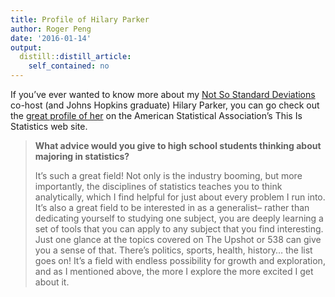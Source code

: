 ```yaml
---
title: Profile of Hilary Parker
author: Roger Peng
date: '2016-01-14'
output:
  distill::distill_article:
    self_contained: no
---
```


If you've ever wanted to know more about my [Not So Standard Deviations](https://soundcloud.com/nssd-podcast) co-host (and Johns Hopkins graduate) Hilary Parker, you can go check out the [great profile of her](http://thisisstatistics.org/hilary-parker-gets-crafty-with-statistics-in-her-not-so-standard-job/) on the American Statistical Association's This Is Statistics web site.

> **What advice would you give to high school students thinking about majoring in statistics?**
> 
> It’s such a great field! Not only is the industry booming, but more importantly, the disciplines of statistics teaches you to think analytically, which I find helpful for just about every problem I run into. It’s also a great field to be interested in as a generalist– rather than dedicating yourself to studying one subject, you are deeply learning a set of tools that you can apply to any subject that you find interesting. Just one glance at the topics covered on The Upshot or 538 can give you a sense of that. There’s politics, sports, health, history… the list goes on! It’s a field with endless possibility for growth and exploration, and as I mentioned above, the more I explore the more excited I get about it.
